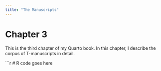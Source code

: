 ```yaml
---
title: "The Manuscripts"
---
```


# Chapter 3

This is the third chapter of my Quarto book.
In this chapter, I describe the corpus of T-manuscripts in detail.

```r
# R code goes here